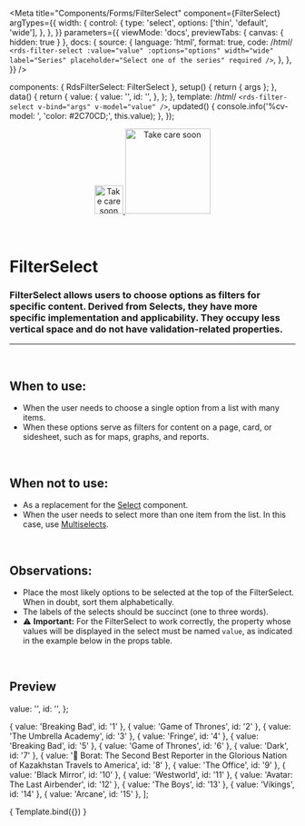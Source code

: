 
<Meta
  title="Components/Forms/FilterSelect"
  component={FilterSelect}
  argTypes={{
    width: {
      control: {
        type: 'select',
        options: ['thin', 'default', 'wide'],
      },
    },
  }}
  parameters={{
    viewMode: 'docs',
    previewTabs: { canvas: { hidden: true } },
    docs: {
      source: {
        language: 'html',
        format: true,
        code: /*html*/
        `<rds-filter-select
          :value="value"
          :options="options"
          width="wide"
          label="Series"
          placeholder="Select one of the series"
          required
        />`,
      },
    },
  }}
/>

  components: { RdsFilterSelect: FilterSelect },
  setup() {
    return { args };
  },
  data() {
    return {
      value: {
        value: '',
        id: '',
      },
    };
  },
  template: /*html*/ `
    <rds-filter-select
      v-bind="args"
      v-model="value"
    />
  `,
  updated() {
    console.info('%cv-model: ', 'color: #2C70CD;', this.value);
  },
});

<div align="center" style={{display: 'flex'}}>
    <a href="https://rahulaher.netlify.app">
        <img src="../../../public/img/logo/glyph-black-colored.svg" alt="Take care soon" width="50" />
        <img src="../../../public/img/logo/word-black-colored.svg" alt="Take care soon" width="150" />
    </a>
</div>

<br />
<br />

# FilterSelect

### FilterSelect allows users to choose options as filters for specific content. Derived from Selects, they have more specific implementation and applicability. They occupy less vertical space and do not have validation-related properties.
---
<br />

## When to use:
- When the user needs to choose a single option from a list with many items.
- When these options serve as filters for content on a page, card, or sidesheet, such as for maps, graphs, and reports.

<br />

## When not to use:
- As a replacement for the <a href="https://rds-design-system.netlify.app/?path=/docs/components-forms-select--select">Select</a> component.
- When the user needs to select more than one item from the list. In this case, use <a href="https://rds-design-system.netlify.app/?path=/docs/components-forms-multiselect--multiselect">Multiselects</a>.

<br />

## Observations:
- Place the most likely options to be selected at the top of the FilterSelect. When in doubt, sort them alphabetically.
- The labels of the selects should be succinct (one to three words).
- ⚠️ **Important:** For the FilterSelect to work correctly, the property whose values will be displayed in the select must be named `value`, as indicated in the example below in the props table.

<br />

## Preview

  value: '',
  id: '',
};

  { value: 'Breaking Bad', id: '1' },
  { value: 'Game of Thrones', id: '2' },
  { value: 'The Umbrella Academy', id: '3' },
  { value: 'Fringe', id: '4' },
  { value: 'Breaking Bad', id: '5' },
  { value: 'Game of Thrones', id: '6' },
  { value: 'Dark', id: '7' },
  { value: '👀 Borat: The Second Best Reporter in the Glorious Nation of Kazakhstan Travels to America', id: '8' },
  { value: 'The Office', id: '9' },
  { value: 'Black Mirror', id: '10' },
  { value: 'Westworld', id: '11' },
  { value: 'Avatar: The Last Airbender', id: '12' },
  { value: 'The Boys', id: '13' },
  { value: 'Vikings', id: '14' },
  { value: 'Arcane', id: '15' },
];

<Canvas>
  <Story
    name="Select"
    args={{
      options,
      width: 'wide',
      id: 'id',
      label: 'Series',
      placeholder: 'Select one of the series',
    }}
  >
    { Template.bind({}) }
  </Story>
</Canvas>

<ArgsTable story="Select" />
